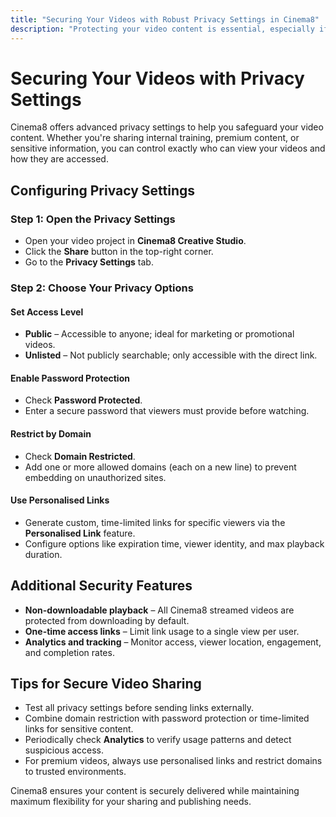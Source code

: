 ```yaml
---
title: "Securing Your Videos with Robust Privacy Settings in Cinema8"
description: "Protecting your video content is essential, especially if it includes sensitive information, exclusive materials, or premium content. Cinema8 provides robust privacy settings to ensure complete control over who can access your videos. Additionally, Cinema8 streamed videos cannot be downloaded, offering an extra layer of security against unauthorised distribution."
---
```


# Securing Your Videos with Privacy Settings

Cinema8 offers advanced privacy settings to help you safeguard your video content. Whether you're sharing internal training, premium content, or sensitive information, you can control exactly who can view your videos and how they are accessed.

## Configuring Privacy Settings

### Step 1: Open the Privacy Settings

- Open your video project in **Cinema8 Creative Studio**.
- Click the **Share** button in the top-right corner.
- Go to the **Privacy Settings** tab.

### Step 2: Choose Your Privacy Options

#### Set Access Level

- **Public** – Accessible to anyone; ideal for marketing or promotional videos.
- **Unlisted** – Not publicly searchable; only accessible with the direct link.

#### Enable Password Protection

- Check **Password Protected**.
- Enter a secure password that viewers must provide before watching.

#### Restrict by Domain

- Check **Domain Restricted**.
- Add one or more allowed domains (each on a new line) to prevent embedding on unauthorized sites.

#### Use Personalised Links

- Generate custom, time-limited links for specific viewers via the **Personalised Link** feature.
- Configure options like expiration time, viewer identity, and max playback duration.

## Additional Security Features

- **Non-downloadable playback** – All Cinema8 streamed videos are protected from downloading by default.
- **One-time access links** – Limit link usage to a single view per user.
- **Analytics and tracking** – Monitor access, viewer location, engagement, and completion rates.

## Tips for Secure Video Sharing

- Test all privacy settings before sending links externally.
- Combine domain restriction with password protection or time-limited links for sensitive content.
- Periodically check **Analytics** to verify usage patterns and detect suspicious access.
- For premium videos, always use personalised links and restrict domains to trusted environments.

Cinema8 ensures your content is securely delivered while maintaining maximum flexibility for your sharing and publishing needs.
